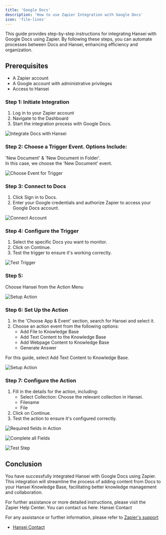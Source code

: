 ```yaml
--- 
title: 'Google Docs' 
description: 'How to use Zapier Integration with Google Docs' 
icon: 'file-lines' 
--- 
```

This guide provides step-by-step instructions for integrating Hansei with Google Docs using Zapier. By following these steps, you can automate processes between Docs and Hansei, enhancing efficiency and organization. 
 
## Prerequisites 
- A Zapier account 
- A Google account with administrative privileges 
- Access to Hansei 
 
### Step 1: Initiate Integration 
1. Log in to your Zapier account 
2. Navigate to the Dashboard 
3. Start the integration process with Google Docs. 
 
<img 
  src="/images/docs/1.png" 
  alt="Integrate Docs with Hansei" 
/> 
 
### Step 2: Choose a Trigger Event. Options Include: 
'New Document' & 'New Document in Folder'.  
In this case, we choose the 'New Document' event. 
 
<img 
  src="/images/docs/2.png" 
  alt="Choose Event for Trigger" 
/> 
 
### Step 3: Connect to Docs 
1. Click Sign in to Docs. 
2. Enter your Google credentials and authorize Zapier to access your Google Docs account. 
 
<img 
  src="/images/docs/3.png" 
  alt="Connect Account" 
/> 
 
### Step 4: Configure the Trigger 
1. Select the specific Docs you want to monitor. 
2. Click on Continue. 
3. Test the trigger to ensure it's working correctly. 
 
<img 
  src="/images/docs/4.png" 
  alt="Test Trigger" 
/> 

### Step 5: 
Choose Hansei from the Action Menu 
 
<img 
  src="/images/docs/5.png" 
  alt="Setup Action" 
/> 

### Step 6: Set Up the Action 
1. In the 'Choose App & Event' section, search for Hansei and select it. 
2. Choose an action event from the following options: 
   - Add File to Knowledge Base 
   - Add Text Content to the Knowledge Base 
   - Add Webpage Content to Knowledge Base 
   - Generate Answer 
 
For this guide, select Add Text Content to Knowledge Base. 
 
<img 
  src="/images/docs/6.png" 
  alt="Setup Action" 
/> 

### Step 7: Configure the Action 
1. Fill in the details for the action, including: 
   - Select Collection: Choose the relevant collection in Hansei. 
   - Filename 
   - File  
2. Click on Continue. 
3. Test the action to ensure it's configured correctly. 
 
<img 
  src="/images/docs/7.png" 
  alt="Required fields in Action" 
/> 
 
<img 
  src="/images/docs/8.png" 
  alt="Complete all Fields" 
/> 
 
<img 
  src="/images/docs/9.png" 
  alt="Test Step" 
/> 
 
## Conclusion 
 
You have successfully integrated Hansei with Google Docs using Zapier. This integration will streamline the process of adding content from Docs to your Hansei Knowledge Base, facilitating better knowledge management and collaboration. 
 
For further assistance or more detailed instructions, please visit the  
Zapier Help Center. 
You can contact us here: Hansei Contact

For any assistance or further information, please refer to [Zapier's support](https://zapier.com/help/)
- [Hansei Contact](https://hansei.app/contact)
